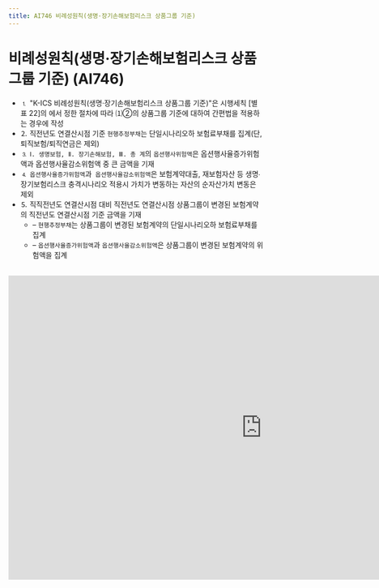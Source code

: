 ```yaml
---
title: AI746 비례성원칙(생명·장기손해보험리스크 상품그룹 기준)
---
```

# 비례성원칙(생명·장기손해보험리스크 상품그룹 기준) (AI746)

<Accordion multiple activeIndex={[]}>
<AccordionTab header="[작성 요령]">

- ⒈ "K-ICS 비례성원칙(생명·장기손해보험리스크 상품그룹 기준)"은 시행세칙 [별표 22]의 <OverlayDemo id ="416_다"/>에서 정한 절차에 따라 <OverlayDemo id ="416_나"/>⑴②의 상품그룹 기준에 대하여 간편법을 적용하는 경우에 작성
- ⒉ 직전년도 연결산시점 기준 `현행추정부채`는 단일시나리오하 보험료부채를 집계(단, 퇴직보험/퇴직연금은 제외)
- ⒊ `Ⅰ. 생명보험, Ⅱ. 장기손해보험, Ⅲ. 총 계`의 `옵션행사위험액`은 옵션행사율증가위험액과 옵션행사율감소위험액 중 큰 금액을 기재
- ⒋ `옵션행사율증가위험액`과` 옵션행사율감소위험액`은 보험계약대출, 재보험자산 등 생명∙장기보험리스크 충격시나리오 적용시 가치가 변동하는 자산의 순자산가치 변동은 제외
- ⒌ 직직전년도 연결산시점 대비 직전년도 연결산시점 상품그룹이 변경된 보험계약의 직전년도 연결산시점 기준 금액을 기재
   - – `현행추정부채`는 상품그룹이 변경된 보험계약의 단일시나리오하 보험료부채를 집계
   - – `옵션행사율증가위험액`과 `옵션행사율감소위험액`은 상품그룹이 변경된 보험계약의 위험액을 집계

</AccordionTab>
</Accordion>

<br/>

<iframe width="1000" height="600" frameBorder="0" scrolling="no"
src="https://onedrive.live.com/embed?resid=AB5F66CE0CF8D024%2116554&authkey=%21ACzRWZavyE-79hc&em=2
&AllowTyping=True
&wdAllowInteractivity=False&ActiveCell='8-3'!F10&Item='8-3'!A7:K41
&wdHideGridlines=True
&wdDownloadButton=False
&waccluster=PSG3">
</iframe>
